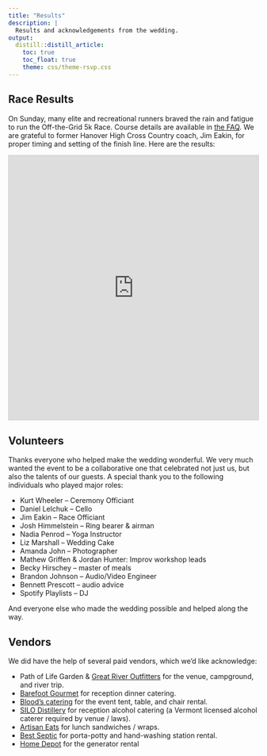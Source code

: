 ```yaml
---
title: "Results"
description: |
  Results and acknowledgements from the wedding.
output: 
  distill::distill_article:
    toc: true
    toc_float: true
    theme: css/theme-rsvp.css
---
```


## Race Results

On Sunday, many elite and recreational runners braved the rain and fatigue to run the Off-the-Grid 5k Race.
Course details are available in [the FAQ](/faq.html#running-course).
We are grateful to former Hanover High Cross Country coach, Jim Eakin, for proper timing and setting of the finish line.
Here are the results:

<iframe class="airtable-embed" src="https://airtable.com/embed/shrB7exrpBJmPuMIi?backgroundColor=orange&viewControls=on" frameborder="0" onmousewheel="" width="100%" height="533" style="background: transparent; border: 1px solid #ccc;">
</iframe>

## Volunteers

Thanks everyone who helped make the wedding wonderful.
We very much wanted the event to be a collaborative one that celebrated not just us,
but also the talents of our guests.
A special thank you to the following individuals who played major roles:

- Kurt Wheeler -- Ceremony Officiant
- Daniel Lelchuk -- Cello
- Jim Eakin -- Race Officiant
- Josh Himmelstein -- Ring bearer & airman
- Nadia Penrod -- Yoga Instructor
- Liz Marshall -- Wedding Cake
- Amanda John -- Photographer
- Mathew Griffen & Jordan Hunter: Improv workshop leads
- Becky Hirschey -- master of meals
- Brandon Johnson -- Audio/Video Engineer
- Bennett Prescott -- audio advice
- Spotify Playlists -- DJ

And everyone else who made the wedding possible and helped along the way.

## Vendors

We did have the help of several paid vendors, which we'd like acknowledge:

- Path of Life Garden & [Great River Outfitters](https://www.greatriveroutfitters.com/) for the venue, campground, and river trip.
- [Barefoot Gourmet](https://www.barefoot-gourmet.com/) for reception dinner catering.
- [Blood's catering](https://www.bloodscatering.com/) for the event tent, table, and chair rental.
- [SILO Distillery](https://www.silodistillery.com/silo-distillery) for reception alcohol catering (a Vermont licensed alcohol caterer required by venue / laws).
- [Artisan Eats](https://www.artisaneatsvt.com/) for lunch sandwiches / wraps.
- [Best Septic](https://bestsepticvt.net/) for porta-potty and hand-washing station rental.
- [Home Depot](https://www.homedepot.com/p/rental/Honda-Power-Equipment-2000W-Inverter-Generator-EU2000T1A1-705515/309392156) for the generator rental
